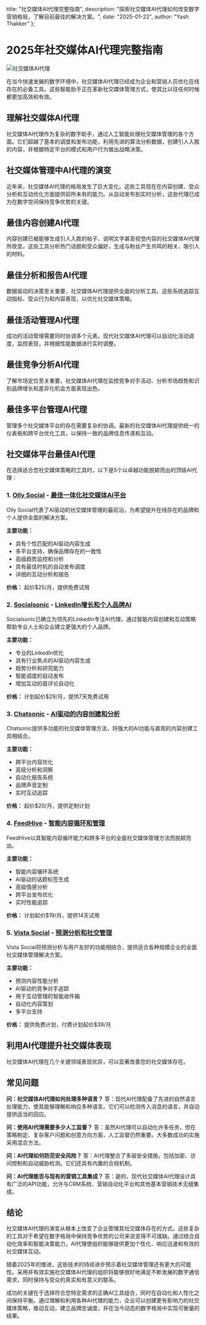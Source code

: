   title: "社交媒体AI代理完整指南",
  description: "探索社交媒体AI代理如何改变数字营销格局，了解目前最佳的解决方案。",
  date: "2025-01-22",
  author: "Yash Thakker"
};

# 2025年社交媒体AI代理完整指南

![社交媒体AI代理](/images/blog-posts/ai-agent-for-social-media.jpeg)

在当今快速发展的数字环境中，社交媒体AI代理已经成为企业和营销人员优化在线存在的必备工具。这些智能助手正在革新社交媒体管理方式，使其比以往任何时候都更加高效和有效。

## 理解社交媒体AI代理

社交媒体AI代理作为复杂的数字助手，通过人工智能处理社交媒体管理的各个方面。它们超越了基本的调度和发布功能，利用先进的算法分析数据，创建引人入胜的内容，并根据特定平台的模式和用户行为做出战略决策。

## 社交媒体管理中AI代理的演变

近年来，社交媒体AI代理的格局发生了巨大变化。这些工具现在在内容创建、受众分析和互动优化方面提供前所未有的能力。从自动发布到实时分析，这些代理已成为在数字空间保持竞争优势的关键。

## 最佳内容创建AI代理

内容创建已被能够生成引人入胜的帖子、说明文字甚至视觉内容的社交媒体AI代理所改变。这些工具分析热门话题和受众偏好，生成与粉丝产生共鸣的相关、吸引人的材料。

## 最佳分析和报告AI代理

数据驱动的决策至关重要，社交媒体AI代理提供全面的分析工具。这些系统追踪互动指标、受众行为和内容表现，以优化社交媒体策略。

## 最佳活动管理AI代理

成功的活动管理需要同时协调多个元素。现代社交媒体AI代理可以自动化活动调度，监控表现，并根据性能数据进行实时调整。

## 最佳竞争分析AI代理

了解市场定位至关重要，社交媒体AI代理在监控竞争对手活动、分析市场趋势和识别品牌增长和差异化机会方面表现出色。

## 最佳多平台管理AI代理

管理多个社交媒体平台的存在需要复杂的协调。最新的社交媒体AI代理提供统一的仪表板和跨平台优化工具，以保持一致的品牌信息传递和互动。

## 社交媒体平台最佳AI代理

在选择适合您社交媒体策略的工具时，以下是5个以卓越功能脱颖而出的顶级AI代理：

### 1. [Olly Social](https://olly.social) - [最佳一体化社交媒体AI平台](https://olly.social/features/ai-social-media-management)
Olly Social代表了AI驱动的社交媒体管理的最前沿，为希望提升在线存在的品牌和个人提供全面的解决方案。

**主要功能：**
- 具有个性匹配的AI驱动内容生成
- 多平台支持，确保品牌存在的一致性
- 高级趋势监控和分析
- 具有最佳时机的自动发布调度
- 详细的互动分析和报告

**价格：** 起价$25/月，提供免费试用

### 2. [Socialsonic](https://socialsonic.ai) - [LinkedIn增长和个人品牌AI](https://socialsonic.ai/linkedin-growth)
Socialsonic已确立为领先的LinkedIn专注AI代理，通过智能内容创建和互动策略帮助专业人士和企业建立更强大的个人品牌。

**主要功能：**
- 专业的LinkedIn优化
- 具有行业焦点的AI驱动内容生成
- 趋势分析和研究能力
- 智能调度的自动发布
- 增加互动的首评论自动化

**价格：** 计划起价$29/月，提供7天免费试用

### 3. [Chatsonic](https://writesonic.com/chat) - [AI驱动的内容创建和分析](https://writesonic.com/chat/social-media)
Chatsonic提供多功能的社交媒体管理方法，将强大的AI功能与直观的内容创建工具相结合。

**主要功能：**
- 跨平台内容优化
- 高级分析和洞察
- 自动化报告系统
- 品牌声音定制
- 实时互动追踪

**价格：** 起价$20/月，提供定制计划

### 4. [FeedHive](https://feedhive.io) - [智能内容循环和管理](https://feedhive.io/features/content-recycling)
FeedHive以其智能内容循环能力和跨多平台的全面社交媒体管理方法而脱颖而出。

**主要功能：**
- 智能内容循环系统
- AI驱动的话题标签生成
- 高级情感分析
- 跨平台发布优化
- 实时性能追踪

**价格：** 计划起价$19/月，提供14天试用

### 5. [Vista Social](https://vistasocial.com) - [预测分析和社交管理](https://vistasocial.com/features/analytics)
Vista Social将预测分析与用户友好的功能相结合，提供适合各种规模企业的全面社交媒体管理解决方案。

**主要功能：**
- 预测内容性能分析
- AI驱动的竞争对手追踪
- 用于互动管理的智能收件箱
- 自动化内容策划
- 多平台支持

**价格：** 提供免费计划，付费计划起价$39/月

## 利用AI代理提升社交媒体表现

社交媒体AI代理在几个关键领域表现优异，可以显著改善您的社交媒体存在。

## 常见问题

**问：社交媒体AI代理如何处理多种语言？**
答：现代AI代理配备了先进的自然语言处理能力，使其能够理解和响应多种语言。它们可以检测传入消息的语言，并自动提供适当的回应。

**问：使用AI代理需要多少人工监督？**
答：虽然AI代理可以自动化许多任务，但在策略制定、复杂客户问题和创意方向方面，人工监督仍然重要。大多数成功的实施采用混合方法。

**问：AI代理如何防范安全风险？**
答：AI代理整合了多层安全措施，包括加密、访问控制和自动威胁检测。它们还具有内置的合规机制。

**问：AI代理能否与现有的营销工具集成？**
答：是的，现代社交媒体AI代理设计具有广泛的API功能，允许与CRM系统、营销自动化平台和其他基本营销技术无缝集成。

## 结论

社交媒体AI代理的演变从根本上改变了企业管理其社交媒体存在的方式。这些复杂的工具对于希望在数字格局中保持竞争优势的公司来说变得不可或缺。通过结合自动化效率和智能决策能力，AI代理使组织能够提供更加个性化、响应迅速和有效的社交媒体互动。

随着2025年的推进，这些技术的持续进步预示着社交媒体管理还有更大的可能性。采用并有效实施社交媒体AI代理的组织将能够很好地满足不断发展的数字通信需求，同时保持与受众的真实和有意义的联系。

成功的关键在于选择符合您特定需求的正确AI工具组合，同时在自动化和人性化之间保持平衡。通过理解和利用各种AI代理的能力，企业可以创建更有影响力的社交媒体策略，推动互动，建立品牌忠诚度，并在当今动态的数字格局中实现可衡量的结果。
